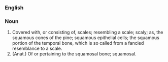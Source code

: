 {{rfc}}

===English===
===Noun===

#Covered with, or consisting of, scales; resembling a scale; scaly; as, the squamous cones of the pine; squamous epithelial cells; the squamous portion of the temporal bone, which is so called from a fancied resemblance to a scale.
#(Anat.) Of or pertaining to the squamosal bone; squamosal.